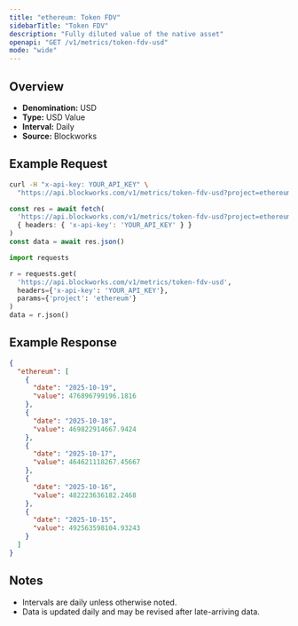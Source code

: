 ```yaml
---
title: "ethereum: Token FDV"
sidebarTitle: "Token FDV"
description: "Fully diluted value of the native asset"
openapi: "GET /v1/metrics/token-fdv-usd"
mode: "wide"
---
```


## Overview

- **Denomination:** USD
- **Type:** USD Value
- **Interval:** Daily
- **Source:** Blockworks

## Example Request

<CodeGroup>

```bash cURL
curl -H "x-api-key: YOUR_API_KEY" \
  "https://api.blockworks.com/v1/metrics/token-fdv-usd?project=ethereum"
```

```typescript TypeScript
const res = await fetch(
  'https://api.blockworks.com/v1/metrics/token-fdv-usd?project=ethereum',
  { headers: { 'x-api-key': 'YOUR_API_KEY' } }
)
const data = await res.json()
```

```python Python
import requests

r = requests.get(
  'https://api.blockworks.com/v1/metrics/token-fdv-usd',
  headers={'x-api-key': 'YOUR_API_KEY'},
  params={'project': 'ethereum'}
)
data = r.json()
```

</CodeGroup>

## Example Response

```json
{
  "ethereum": [
    {
      "date": "2025-10-19",
      "value": 476896799196.1816
    },
    {
      "date": "2025-10-18",
      "value": 469822914667.9424
    },
    {
      "date": "2025-10-17",
      "value": 464621118267.45667
    },
    {
      "date": "2025-10-16",
      "value": 482223636182.2468
    },
    {
      "date": "2025-10-15",
      "value": 492563598104.93243
    }
  ]
}
```

## Notes
- Intervals are daily unless otherwise noted.
- Data is updated daily and may be revised after late-arriving data.